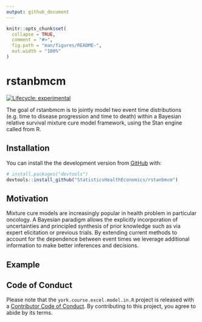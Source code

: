 ```yaml
---
output: github_document
---
```


<!-- README.md is generated from README.Rmd. Please edit that file -->

```r
knitr::opts_chunk$set(
  collapse = TRUE,
  comment = "#>",
  fig.path = "man/figures/README-",
  out.width = "100%"
)
```

# rstanbmcm

<!-- badges: start -->
[![Lifecycle: experimental](https://img.shields.io/badge/lifecycle-experimental-orange.svg)](https://www.tidyverse.org/lifecycle/#experimental)
<!-- badges: end -->

The goal of rstanbmcm is to jointly model two event time distributions (e.g. time to disease progression and time to death) within a Bayesian relative survival mixture cure model framework, using the Stan engine called from R.

## Installation

You can install the the development version from [GitHub](https://github.com/) with:

``` r
# install.packages("devtools")
devtools::install_github("StatisticsHealthEconomics/rstanbmcm")
```
## Motivation

Mixture cure models are increasingly popular in health problem in particular oncology.
A Bayesian paradigm allows the explicitly incorporation of uncertainties and principled synthesis of prior knowledge such as via expert elicitation or previous trials.
By extending current methods to account for the dependence between event times we leverage additional information to make better inferences and decisions.

## Example



## Code of Conduct

Please note that the `york.course.excel.model.in.R` project is released with a [Contributor Code of Conduct](https://contributor-covenant.org/version/2/0/CODE_OF_CONDUCT.html). By contributing to this project, you agree to abide by its terms.



